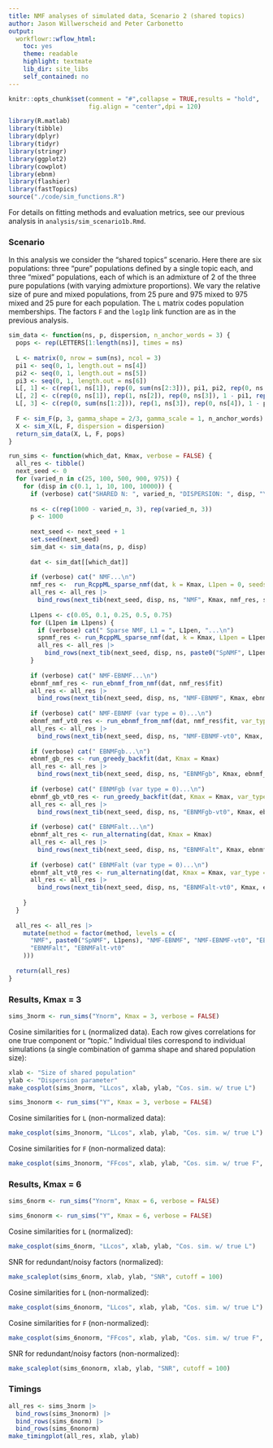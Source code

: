 ```yaml
---
title: NMF analyses of simulated data, Scenario 2 (shared topics)
author: Jason Willwerscheid and Peter Carbonetto
output:
  workflowr::wflow_html:
    toc: yes
    theme: readable
    highlight: textmate
    lib_dir: site_libs
    self_contained: no
---
```


```r
knitr::opts_chunk$set(comment = "#",collapse = TRUE,results = "hold",
                      fig.align = "center",dpi = 120)
```

```r
library(R.matlab)
library(tibble)
library(dplyr)
library(tidyr)
library(stringr)
library(ggplot2)
library(cowplot)
library(ebnm)
library(flashier)
library(fastTopics)
source("./code/sim_functions.R")
```

For details on fitting methods and evaluation metrics, see our previous analysis in `analysis/sim_scenario1b.Rmd`.

### Scenario

In this analysis we consider the "shared topics" scenario. Here there are six populations: three "pure" populations defined by a single topic each, and three "mixed" populations, each of which is an admixture of 2 of the three pure populations (with varying admixture proportions). We vary the relative size of pure and mixed populations, from 25 pure and 975 mixed to 975 mixed and 25 pure for each population. The `L` matrix codes population memberships. The factors `F` and the `log1p` link function are as in the previous analysis.

```r
sim_data <- function(ns, p, dispersion, n_anchor_words = 3) {
  pops <- rep(LETTERS[1:length(ns)], times = ns)
  
  L <- matrix(0, nrow = sum(ns), ncol = 3)
  pi1 <- seq(0, 1, length.out = ns[4])
  pi2 <- seq(0, 1, length.out = ns[5])
  pi3 <- seq(0, 1, length.out = ns[6])
  L[, 1] <- c(rep(1, ns[1]), rep(0, sum(ns[2:3])), pi1, pi2, rep(0, ns[6]))
  L[, 2] <- c(rep(0, ns[1]), rep(1, ns[2]), rep(0, ns[3]), 1 - pi1, rep(0, ns[5]), pi3)
  L[, 3] <- c(rep(0, sum(ns[1:2])), rep(1, ns[3]), rep(0, ns[4]), 1 - pi2, 1 - pi3)
  
  F <- sim_F(p, 3, gamma_shape = 2/3, gamma_scale = 1, n_anchor_words)
  X <- sim_X(L, F, dispersion = dispersion)
  return_sim_data(X, L, F, pops)
}

run_sims <- function(which_dat, Kmax, verbose = FALSE) {
  all_res <- tibble()
  next_seed <- 0
  for (varied_n in c(25, 100, 500, 900, 975)) { 
    for (disp in c(0.1, 1, 10, 100, 10000)) {
      if (verbose) cat("SHARED N: ", varied_n, "DISPERSION: ", disp, "\n")
      
      ns <- c(rep(1000 - varied_n, 3), rep(varied_n, 3))
      p <- 1000
      
      next_seed <- next_seed + 1
      set.seed(next_seed)
      sim_dat <- sim_data(ns, p, disp)
      
      dat <- sim_dat[[which_dat]]
      
      if (verbose) cat(" NMF...\n")
      nmf_res <-  run_RcppML_sparse_nmf(dat, k = Kmax, L1pen = 0, seeds = 1:10)
      all_res <- all_res |> 
        bind_rows(next_tib(next_seed, disp, ns, "NMF", Kmax, nmf_res, sim_dat))
      
      L1pens <- c(0.05, 0.1, 0.25, 0.5, 0.75) 
      for (L1pen in L1pens) {
        if (verbose) cat(" Sparse NMF, L1 = ", L1pen, "...\n")
        spnmf_res <- run_RcppML_sparse_nmf(dat, k = Kmax, L1pen = L1pen, seeds = 1:10)
        all_res <- all_res |> 
          bind_rows(next_tib(next_seed, disp, ns, paste0("SpNMF", L1pen), Kmax, spnmf_res, sim_dat))
      }
      
      if (verbose) cat(" NMF-EBNMF...\n")
      ebnmf_nmf_res <- run_ebnmf_from_nmf(dat, nmf_res$fit)
      all_res <- all_res |> 
        bind_rows(next_tib(next_seed, disp, ns, "NMF-EBNMF", Kmax, ebnmf_nmf_res, sim_dat))
      
      if (verbose) cat(" NMF-EBNMF (var type = 0)...\n")
      ebnmf_nmf_vt0_res <- run_ebnmf_from_nmf(dat, nmf_res$fit, var_type = 0)
      all_res <- all_res |> 
        bind_rows(next_tib(next_seed, disp, ns, "NMF-EBNMF-vt0", Kmax, ebnmf_nmf_vt0_res, sim_dat))
      
      if (verbose) cat(" EBNMFgb...\n")
      ebnmf_gb_res <- run_greedy_backfit(dat, Kmax = Kmax)
      all_res <- all_res |> 
        bind_rows(next_tib(next_seed, disp, ns, "EBNMFgb", Kmax, ebnmf_gb_res, sim_dat))
      
      if (verbose) cat(" EBNMFgb (var type = 0)...\n")
      ebnmf_gb_vt0_res <- run_greedy_backfit(dat, Kmax = Kmax, var_type = 0)
      all_res <- all_res |> 
        bind_rows(next_tib(next_seed, disp, ns, "EBNMFgb-vt0", Kmax, ebnmf_gb_vt0_res, sim_dat))
      
      if (verbose) cat(" EBNMFalt...\n")
      ebnmf_alt_res <- run_alternating(dat, Kmax = Kmax)
      all_res <- all_res |> 
        bind_rows(next_tib(next_seed, disp, ns, "EBNMFalt", Kmax, ebnmf_alt_res, sim_dat))
      
      if (verbose) cat(" EBNMFalt (var type = 0)...\n")
      ebnmf_alt_vt0_res <- run_alternating(dat, Kmax = Kmax, var_type = 0)
      all_res <- all_res |> 
        bind_rows(next_tib(next_seed, disp, ns, "EBNMFalt-vt0", Kmax, ebnmf_alt_vt0_res, sim_dat))
      
    }
  }
  
  all_res <- all_res |>
    mutate(method = factor(method, levels = c(
      "NMF", paste0("SpNMF", L1pens), "NMF-EBNMF", "NMF-EBNMF-vt0", "EBNMFgb", "EBNMFgb-vt0",
      "EBNMFalt", "EBNMFalt-vt0"
    )))
  
  return(all_res)
}
```

### Results, Kmax = 3

```r
sims_3norm <- run_sims("Ynorm", Kmax = 3, verbose = FALSE)
```

Cosine similarities for `L` (normalized data). Each row gives correlations for one true component or "topic." Individual tiles correspond to individual simulations (a single combination of gamma shape and shared population size):

```r
xlab <- "Size of shared population"
ylab <- "Dispersion parameter"
make_cosplot(sims_3norm, "LLcos", xlab, ylab, "Cos. sim. w/ true L")
```

```r
sims_3nonorm <- run_sims("Y", Kmax = 3, verbose = FALSE)
```

Cosine similarities for `L` (non-normalized data):

```r
make_cosplot(sims_3nonorm, "LLcos", xlab, ylab, "Cos. sim. w/ true L")
```

Cosine similarities for `F` (non-normalized data):

```r
make_cosplot(sims_3nonorm, "FFcos", xlab, ylab, "Cos. sim. w/ true F", cutoff = 0.999)
```


### Results, Kmax = 6

```r
sims_6norm <- run_sims("Ynorm", Kmax = 6, verbose = FALSE)
```

```r
sims_6nonorm <- run_sims("Y", Kmax = 6, verbose = FALSE)
```

Cosine similarities for `L` (normalized):

```r
make_cosplot(sims_6norm, "LLcos", xlab, ylab, "Cos. sim. w/ true L")
```

SNR for redundant/noisy factors (normalized):

```r
make_scaleplot(sims_6norm, xlab, ylab, "SNR", cutoff = 100)
```

Cosine similarities for `L` (non-normalized):

```r
make_cosplot(sims_6nonorm, "LLcos", xlab, ylab, "Cos. sim. w/ true L")
```

Cosine similarities for `F` (non-normalized):

```r
make_cosplot(sims_6nonorm, "FFcos", xlab, ylab, "Cos. sim. w/ true F", cutoff = 0.999)
```

SNR for redundant/noisy factors (non-normalized):

```r
make_scaleplot(sims_6nonorm, xlab, ylab, "SNR", cutoff = 100)
```


### Timings

```r
all_res <- sims_3norm |>
  bind_rows(sims_3nonorm) |>
  bind_rows(sims_6norm) |>
  bind_rows(sims_6nonorm)
make_timingplot(all_res, xlab, ylab)
```

